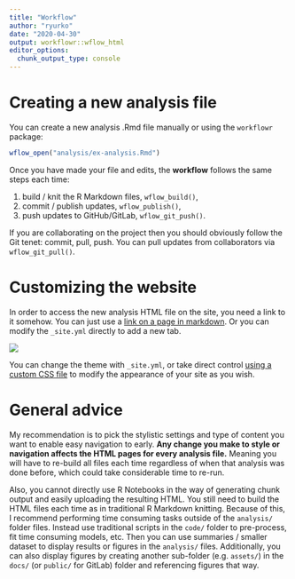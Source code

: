 ```yaml
---
title: "Workflow"
author: "ryurko"
date: "2020-04-30"
output: workflowr::wflow_html
editor_options:
  chunk_output_type: console
---
```


# Creating a new analysis file

You can create a new analysis .Rmd file manually or using the `workflowr` package:

```r
wflow_open("analysis/ex-analysis.Rmd")
```

Once you have made your file and edits, the __workflow__ follows the same steps each time:

#. build / knit the R Markdown files, `wflow_build()`,
#. commit / publish updates, `wflow_publish()`,
#. push updates to GitHub/GitLab, `wflow_git_push()`.

If you are collaborating on the project then you should obviously follow the Git tenet:
commit, pull, push. You can pull updates from collaborators via `wflow_git_pull()`.

# Customizing the website

In order to access the new analysis HTML file on the site, you need a link to it
somehow. You can just use a [link on a page in markdown](ex-analysis.html). Or you 
can modify the `_site.yml` directly to add a new tab.

![](assets/site-edit.png)

You can change the theme with `_site.yml`, or take direct control [using a custom CSS file](https://jdblischak.github.io/workflowr/articles/wflow-02-customization.html) to modify
the appearance of your site as you wish.

# General advice

My recommendation is to pick the stylistic settings and type of content you want
to enable easy navigation to early. __Any change you make to style or navigation
affects the HTML pages for every analysis file.__ Meaning you will have to re-build
all files each time regardless of when that analysis was done before, which could
take considerable time to re-run. 

Also, you cannot directly use R Notebooks in the way of generating chunk output and
easily uploading the resulting HTML. You still need to build the HTML files each time
as in traditional R Markdown knitting. Because of this, I recommend performing time
consuming tasks outside of the `analysis/` folder files. Instead use traditional
scripts in the `code/` folder to pre-process, fit time consuming models, etc. Then
you can use summaries / smaller dataset to display results or figures in the `analysis/`
files. Additionally, you can also display figures by creating another sub-folder (e.g. `assets/`) in the `docs/` (or `public/` for GitLab) folder and referencing figures that way. 


